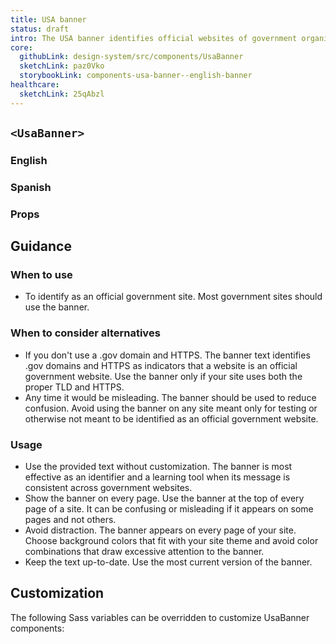 ```yaml
---
title: USA banner
status: draft
intro: The USA banner identifies official websites of government organizations in the United States. It also helps visitors understand how to tell that a website is both official and secure.
core:
  githubLink: design-system/src/components/UsaBanner
  sketchLink: paz0Vko
  storybookLink: components-usa-banner--english-banner
healthcare:
  sketchLink: 25qAbzl
---
```



## `<UsaBanner>`

### English

<StorybookExample
  componentName="english USA banner"
  storyId="components-usa-banner--english-banner"
  minHeight={250}
/>

### Spanish

<StorybookExample
  componentName="spanish USA banner"
  sourceFilePath="components/UsaBanner/UsaBanner.tsx"
  storyId="components-usa-banner--spanish-banner"
  minHeight={250}
/>

### Props

<PropTable componentName="UsaBanner" />

## Guidance

### When to use

- To identify as an official government site. Most government sites should use the banner.

### When to consider alternatives

- If you don't use a .gov domain and HTTPS. The banner text identifies .gov domains and HTTPS as indicators that a website is an official government website. Use the banner only if your site uses both the proper TLD and HTTPS.
- Any time it would be misleading. The banner should be used to reduce confusion. Avoid using the banner on any site meant only for testing or otherwise not meant to be identified as an official government website.

### Usage

- Use the provided text without customization. The banner is most effective as an identifier and a learning tool when its message is consistent across government websites.
- Show the banner on every page. Use the banner at the top of every page of a site. It can be confusing or misleading if it appears on some pages and not others.
- Avoid distraction. The banner appears on every page of your site. Choose background colors that fit with your site theme and avoid color combinations that draw excessive attention to the banner.
- Keep the text up-to-date. Use the most current version of the banner.

## Customization

The following Sass variables can be overridden to customize UsaBanner components:

<ComponentThemeOptions
  componentname="usa-banner"
/>
